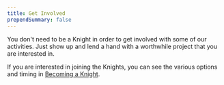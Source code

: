 ```yaml
---
title: Get Involved
prependSummary: false
---
```


You don't need to be a Knight in order to get involved with some of our activities. Just show up and lend a hand with a worthwhile project that you are interested in.

If you are interested in joining the Knights, you can see the various options and timing in [Becoming a Knight](/Membership/BecomingAKnight).

